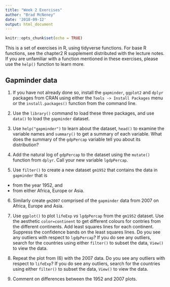 ```yaml
---
title: "Week 2 Exercises"
author: "Brad McNeney"
date: '2018-09-12'
output: html_document
---
```


```r
knitr::opts_chunk$set(echo = TRUE)
```

This is a set of exercises in R, using tidyverse 
functions. For base R functions, see the chapter2 R supplement
distributed with the lecture notes. If you are
unfamiliar with a function mentioned in these exercises,
please use the `help()` function to learn more.

## Gapminder data

1. If you have not already done so,
install the `gapminder`, `ggplot2` and `dplyr` packages 
from CRAN using either
the `Tools -> Install Packages` 
menu or the `install.packages()` function from 
the command line.

2. Use the `library()` command to load these three
packages, and use
`data()` to load the `gapminder` dataset.


3. Use `help("gapminder")` to learn about the
dataset, `head()` to examine the variable names and 
`summary()` to get a summary of each variable. What
does the summary of the `gdpPercap` variable tell you
about its distribution?

4. Add the natural log of `gdpPercap` to the dataset using
the `mutate()` function from `dplyr`. Call your new
variable `lgdpPercap`.

5. Use `filter()` to 
create a new dataset `gm1952` that contains the 
data in `gapminder` that is 
- from the year 1952, and
- from either Africa, Europe or Asia.

6. Similarly create `gm2007` comprised of the `gapminder` 
data from 2007 on Africa, Europe and Asia. 

7. Use `ggplot()` to  plot `lifeExp` _vs_ `lgdpPercap`
from the `gm1952` dataset.
Use the aesthetic `color=continent` to get different
colours for contries from the different continents.
Add least squares lines for each continent. Suppress
the confidence bands on the least squares lines.
Do you see any outliers with respect to `lgdpPercap`?
If you do see any outliers,
search for the countries using either
`filter()` to subset the data,
`View()` to view the data.


8. Repeat the plot from (6) with the 2007 data. Do you
see any outliers with respect to `lifeExp`? 
If you do see any outliers,
search for the countries using either
`filter()` to subset the data,
`View()` to view the data.


9. Comment on differences between the 1952 and 2007 
plots.
